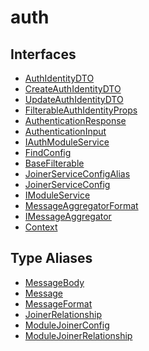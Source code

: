 
# auth

## Interfaces

- [AuthIdentityDTO](../../auth/interfaces/auth.AuthIdentityDTO/page.mdx)
- [CreateAuthIdentityDTO](../../auth/interfaces/auth.CreateAuthIdentityDTO/page.mdx)
- [UpdateAuthIdentityDTO](../../auth/interfaces/auth.UpdateAuthIdentityDTO/page.mdx)
- [FilterableAuthIdentityProps](../../auth/interfaces/auth.FilterableAuthIdentityProps/page.mdx)
- [AuthenticationResponse](../../auth/interfaces/auth.AuthenticationResponse/page.mdx)
- [AuthenticationInput](../../auth/interfaces/auth.AuthenticationInput/page.mdx)
- [IAuthModuleService](../../auth/interfaces/auth.IAuthModuleService/page.mdx)
- [FindConfig](../../auth/interfaces/auth.FindConfig/page.mdx)
- [BaseFilterable](../../auth/interfaces/auth.BaseFilterable/page.mdx)
- [JoinerServiceConfigAlias](../../auth/interfaces/auth.JoinerServiceConfigAlias/page.mdx)
- [JoinerServiceConfig](../../auth/interfaces/auth.JoinerServiceConfig/page.mdx)
- [IModuleService](../../auth/interfaces/auth.IModuleService/page.mdx)
- [MessageAggregatorFormat](../../auth/interfaces/auth.MessageAggregatorFormat/page.mdx)
- [IMessageAggregator](../../auth/interfaces/auth.IMessageAggregator/page.mdx)
- [Context](../../auth/interfaces/auth.Context/page.mdx)

## Type Aliases

- [MessageBody](../../auth/types/auth.MessageBody/page.mdx)
- [Message](../../auth/types/auth.Message/page.mdx)
- [MessageFormat](../../auth/types/auth.MessageFormat/page.mdx)
- [JoinerRelationship](../../auth/types/auth.JoinerRelationship/page.mdx)
- [ModuleJoinerConfig](../../auth/types/auth.ModuleJoinerConfig/page.mdx)
- [ModuleJoinerRelationship](../../auth/types/auth.ModuleJoinerRelationship/page.mdx)
